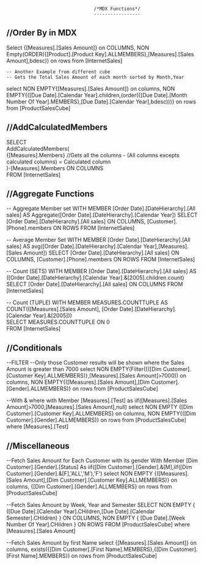 									/*MDX Functions*/
									-----------------

//Order By in MDX
-----------------
Select 
	{[Measures].[Sales Amount]} on COLUMNS,
	NON Empty(ORDER({[Product].[Product Key].ALLMEMBERS},[Measures].[Sales Amount],bdesc)) on rows
from [InternetSales]
	
	-- Another Example from different cube
	-- Gets the Total Sales Amount of each month sorted by Month,Year
select 
   NON EMPTY{[Measures].[Sales Amount]} on columns,
   NON EMPTY{([Due Date].[Calendar Year].children,(order({[Due Date].[Month Number Of Year].MEMBERS},[Due Date].[Calendar Year],bdesc)))} on rows
from [ProductSalesCube]

//AddCalculatedMembers
----------------------
SELECT   
   AddCalculatedMembers(  
      {[Measures].Members}  //Gets all the columns - (All columns excepts calculated columns) = Calculated column  
      )-[Measures].Members ON COLUMNS   
FROM [InternetSales]   


//Aggregate Functions
---------------------
-- Aggregate Member set
WITH
    MEMBER [Order Date].[DateHierarchy].[All sales] AS Aggregate([Order Date].[DateHierarchy].[Calendar Year])
SELECT
    [Order Date].[DateHierarchy].[All sales] ON COLUMNS,
    [Customer].[Phone].members ON ROWS
FROM
    [InternetSales]

-- Average Member Set
WITH
    MEMBER [Order Date].[DateHierarchy].[All sales] AS avg([Order Date].[DateHierarchy].[Calendar Year],[Measures].[Sales Amount])
SELECT
    [Order Date].[DateHierarchy].[All sales] ON COLUMNS,
    [Customer].[Phone].members ON ROWS
FROM
    [InternetSales]


-- Count (SETS)
WITH
    MEMBER [Order Date].[DateHierarchy].[All sales] AS ([Order Date].[DateHierarchy].[Calendar Year].&[2005].children.count)
SELECT
    [Order Date].[DateHierarchy].[All sales] ON COLUMNS
FROM
    [InternetSales]

-- Count (TUPLE)
WITH MEMBER MEASURES.COUNTTUPLE AS  
COUNT(([Measures].[Sales Amount], [Order Date].[DateHierarchy].[Calendar Year].&[2005]))  
SELECT MEASURES.COUNTTUPLE ON 0  
FROM [InternetSales]


//Conditionals
--------------

--FILTER
	--Only those Customer results will be shown where the Sales Amount is greater than 7000
select
	NON EMPTY(Filter({([Dim Customer].[Customer Key].ALLMEMBERS)},[Measures].[Sales Amount]>7000)) on columns,
	NON EMPTY{([Measures].[Sales Amount],[Dim Customer].[Gender].ALLMEMBERS)} on rows
from [ProductSalesCube]


--With & where
with
	Member [Measures].[Test] as 
	iif([Measures].[Sales Amount]>7000,[Measures].[Sales Amount],null)
select
	NON EMPTY {[Dim Customer].[Customer Key].ALLMEMBERS} on columns,
	NON EMPTY{([Dim Customer].[Gender].ALLMEMBERS)} on rows
from [ProductSalesCube]
where [Measures].[Test]


//Miscellaneous
---------------

  --Fetch Sales Amount for Each Customer with its gender
With Member [Dim Customer].[Gender].[Status] As iif([Dim Customer].[Gender].&[M],iif([Dim Customer].[Gender].&[F],'ALL','M'),'F')
select
  NON EMPTY {([Measures].[Sales Amount],[Dim Customer].[Customer Key].ALLMEMBERS)} on columns,
  {[Dim Customer].[Gender].ALLMEMBERS} on rows
from [ProductSalesCube]

  --Fetch Sales Amount by Week, Year and Semester
 SELECT 
      NON EMPTY { ([Due Date].[Calendar Year].CHildren,[Due Date].[Calendar Semester].CHildren)  } ON COLUMNS,
      NON EMPTY {  [Due Date].[Week Number Of Year].CHildren } ON ROWS
 FROM [ProductSalesCube]
 where [Measures].[Sales Amount]

 --Fetch Sales Amount by first Name
 select 
   {[Measures].[Sales Amount]} on columns,
   exists({[Dim Customer].[First Name].MEMBERS},{[Dim Customer].[First Name].MEMBERS}) on rows
from [ProductSalesCube]
